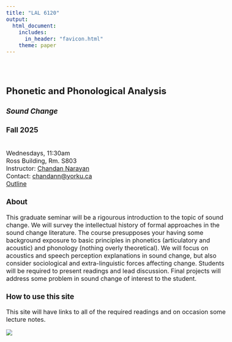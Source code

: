 ```yaml
---
title: "LAL 6120"
output: 
  html_document:
    includes:
      in_header: "favicon.html"
    theme: paper
---
```

<style type="text/css">
  body{
  font-size: 12pt;
}
</style>

<style type="text/css">
.title {
  display: none;
}

#getting-started img {
  margin-right: 10px;
}

</style>

<div class="row" style="padding-top: 30px;">
<div class="col-sm-6">

# **Phonetic and Phonological Analysis**
### *Sound Change*
### Fall 2025
\
Wednesdays, 11:30am\
Ross Building, Rm. S803\
Instructor: [Chandan Narayan](https://ch-narayan.github.io)\
Contact: [chandann@yorku.ca](mailto:chandann@yorku.ca)\
[Outline](Outline.html)

### About

This graduate seminar will be a rigourous introduction to the topic of sound change. We will survey the intellectual history of formal approaches in the sound change literature. The course presupposes your having some background exposure to basic principles in phonetics (articulatory and acoustic) and phonology (nothing overly theoretical). We will focus on acoustics and speech perception explanations in sound change, but also consider sociological and extra-linguistic forces affecting change. Students will be required to present readings and lead discussion. Final projects will address some problem in sound change of interest to the student. 

### How to use this site

This site will have links to all of the required readings and on occasion some lecture notes. 


</div>
<div class="col-sm-6">

![](images/chain_shift.jpg)
</a>
</div>
